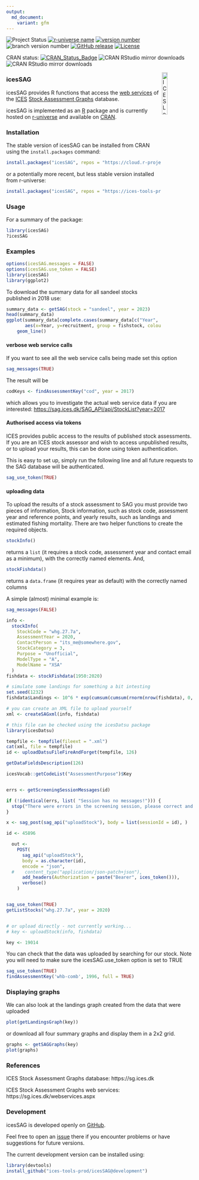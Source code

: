 ```yaml
---
output:
  md_document:
    variant: gfm
---
```


![Project Status](https://www.repostatus.org/badges/latest/active.svg)
[![r-universe name](https://ices-tools-prod.r-universe.dev/badges/:name)](https://ices-tools-prod.r-universe.dev)
[![version number](https://ices-tools-prod.r-universe.dev/badges/icesSAG)](https://ices-tools-prod.r-universe.dev/icesSAG)
![branch version number](https://img.shields.io/badge/branch_version-`r packageDescription("icesSAG")$Version`-blue)
[![GitHub release](https://img.shields.io/github/release/ices-tools-prod/icesSAG.svg?maxAge=6000)]()
[![License](https://img.shields.io/badge/license-GPL%20(%3E%3D%202)-blue.svg)](https://www.gnu.org/licenses/gpl-3.0.en.html)

CRAN status:
[![CRAN_Status_Badge](https://www.r-pkg.org/badges/version/icesSAG)](https://cran.r-project.org/package=icesSAG)
![CRAN RStudio mirror downloads](https://cranlogs.r-pkg.org/badges/icesSAG)
![CRAN RStudio mirror downloads](https://cranlogs.r-pkg.org/badges/grand-total/icesSAG)

[<img align="right" alt="ICES Logo" width="17%" height="17%" src="http://ices.dk/_layouts/15/1033/images/icesimg/iceslogo.png">](http://ices.dk)

### icesSAG

icesSAG provides R functions that access the
[web services](https://sg.ices.dk/webservices.aspx) of the [ICES](https://www.ices.dk)
[Stock Assessment Graphs](https://sg.ices.dk) database.

icesSAG is implemented as an [R](https://www.r-project.org) package and
is currently hosted on [r-universe](https://ices-tools-prod.r-universe.dev)
and available on [CRAN](https://cran.r-project.org/package=icesSAG).

### Installation


The stable version of icesSAG can be installed from CRAN using the `install.packages` command:

```r
install.packages("icesSAG", repos = "https://cloud.r-project.org")
```

or a potentially more recent, but less stable version installed from r-universe:

```r
install.packages("icesSAG", repos = "https://ices-tools-prod.r-universe.dev")
```

### Usage


For a summary of the package:

```r
library(icesSAG)
?icesSAG
```

### Examples

```r
options(icesSAG.messages = FALSE)
options(icesSAG.use_token = FALSE)
library(icesSAG)
library(ggplot2)
```

To download the summary data for all sandeel stocks published in 2018 use:
```r
summary_data <- getSAG(stock = "sandeel", year = 2023)
head(summary_data)
ggplot(summary_data[complete.cases(summary_data[c("Year", "recruitment")]),],
       aes(x=Year, y=recruitment, group = fishstock, colour = fishstock)) +
    geom_line()
```


#### verbose web service calls

If you want to see all the web service calls being made set this option

```r
sag_messages(TRUE)
```

The result will be

```r
codKeys <- findAssessmentKey("cod", year = 2017)
```

which allows you to investigate the actual web service data if you are interested:
[https://sag.ices.dk/SAG_API/api/StockList?year=2017](https://sag.ices.dk/SAG_API/api/StockList?year=2017)


#### Authorised access via tokens

ICES provides public access to the results of published stock assessments.  If you are an ICES stock assessor and wish to access unpublished results, or to upload your results, this can be done using token authentication.

This is easy to set up, simply run the following line and all future requests to the SAG database will be authenticated.

```r
sag_use_token(TRUE)
```

#### uploading data

To upload the results of a stock assessment to SAG you must provide two pieces of information, Stock information, such as stock code, assessment year and reference points, and yearly results, such as landings and estimated fishing mortality.  There are two helper functions to create the required objects.

```r
stockInfo()
```

returns a `list` (it requires a stock code, assessment year and contact email as a minimum), with the correctly named elements.  And,

```r
stockFishdata()
```

returns a `data.frame` (it requires year as default) with the correctly named columns

A simple (almost) minimal example is:

```r
sag_messages(FALSE)
```

```r
info <-
  stockInfo(
    StockCode = "whg.27.7a",
    AssessmentYear = 2020,
    ContactPerson = "its_me@somewhere.gov",
    StockCategory = 3,
    Purpose = "Unofficial",
    ModelType = "A",
    ModelName = "XSA"
  )
fishdata <- stockFishdata(1950:2020)

# simulate some landings for something a bit intesting
set.seed(1232)
fishdata$Landings <- 10^6 * exp(cumsum(cumsum(rnorm(nrow(fishdata), 0, 0.1))))

# you can create an XML file to upload yourself
xml <- createSAGxml(info, fishdata)

# this file can be checked using the icesDatsu package
library(icesDatsu)

tempfile <- tempfile(fileext = ".xml")
cat(xml, file = tempfile)
id <- uploadDatsuFileFireAndForget(tempfile, 126)

getDataFieldsDescription(126)

icesVocab::getCodeList("AssessmentPurpose")$Key


errs <- getScreeningSessionMessages(id)

if (!identical(errs, list( "Session has no messages!"))) {
  stop("There were errors in the screening session, please correct and try again")
}

x <- sag_post(sag_api("uploadStock"), body = list(sessionId = id), )

id <- 45896

  out <-
    POST(
      sag_api("uploadStock"),
      body = as.character(id),
      encode = "json",
  #    content_type("application/json-patch+json"),
      add_headers(Authorization = paste("Bearer", ices_token())),
      verbose()
    )


sag_use_token(TRUE)
getListStocks("whg.27.7a", year = 2020)


# or upload directly - not currently working...
# key <- uploadStock(info, fishdata)
```

```r
key <- 19014
```

You can check that the data was uploaded by searching for our stock. Note you will need to make sure the icesSAG.use_token option is set to TRUE

```r
sag_use_token(TRUE)
findAssessmentKey('whb-comb', 1996, full = TRUE)
```

### Displaying graphs

We can also look at the landings graph created from the data that were uploaded

```r
plot(getLandingsGraph(key))
```

or download all four summary graphs and display them in a 2x2 grid.

```r
graphs <- getSAGGraphs(key)
plot(graphs)
```


### References

ICES Stock Assessment Graphs database:
https://sg.ices.dk

ICES Stock Assessment Graphs web services:
https://sg.ices.dk/webservices.aspx

### Development

icesSAG is developed openly on
[GitHub](https://github.com/ices-tools-prod/icesSAG).

Feel free to open an [issue](https://github.com/ices-tools-prod/icesSAG/issues)
there if you encounter problems or have suggestions for future versions.

The current development version can be installed using:

```R
library(devtools)
install_github("ices-tools-prod/icesSAG@development")
```
